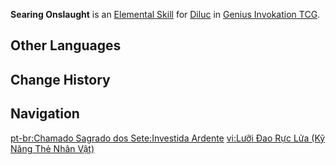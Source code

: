 {{About|the Character Card Skill for [[Genius Invokation TCG]]|the Playable Character Talent|Searing Onslaught}}
{{Genius Invokation TCG Skill Infobox
|title      = Searing Onslaught
|image      = Searing Onslaught Character Card Skill.png
|type       = Elemental Skill
|character  = Diluc
|element    = Pyro
|matching   = 3
|effect     = Deals 3 {{Color|Pyro DMG}}. For the third use of this Skill each Round, deals +2 DMG.
|order      = 2
}}
'''Searing Onslaught''' is an [[Character Card Elemental Skill|Elemental Skill]] for [[Diluc (Character Card)|Diluc]] in [[Genius Invokation TCG]].

==Other Languages==
{{Other Languages|Transclude=Searing Onslaught}}

==Change History==
{{Change History|3.3}}

==Navigation==
{{Genius Invokation TCG Skill Navbox|Diluc}}

[[pt-br:Chamado Sagrado dos Sete:Investida Ardente]]
[[vi:Lưỡi Đao Rực Lửa (Kỹ Năng Thẻ Nhân Vật)]]